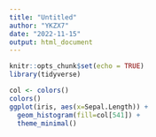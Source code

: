 ```yaml
---
title: "Untitled"
author: "YKZX7"
date: "2022-11-15"
output: html_document
---
```


```r
knitr::opts_chunk$set(echo = TRUE)
library(tidyverse)
```

```r
col <- colors()
colors()
ggplot(iris, aes(x=Sepal.Length)) +
  geom_histogram(fill=col[541]) +
  theme_minimal()
```

